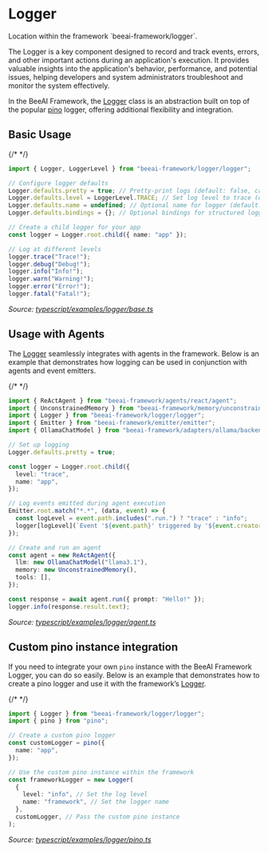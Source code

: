 # Logger

<Tip>
Location within the framework `beeai-framework/logger`.
</Tip>

The Logger is a key component designed to record and track events, errors, and other important actions during an application's execution. It provides valuable insights into the application's behavior, performance, and potential issues, helping developers and system administrators troubleshoot and monitor the system effectively.

In the BeeAI Framework, the [Logger](https://github.com/i-am-bee/beeai-framework/blob/main/typescript/src/logger/logger.ts) class is an abstraction built on top of the popular [pino](https://github.com/pinojs/pino) logger, offering additional flexibility and integration.

## Basic Usage

{/* <!-- embedme typescript/examples/logger/base.ts --> */}

```ts
import { Logger, LoggerLevel } from "beeai-framework/logger/logger";

// Configure logger defaults
Logger.defaults.pretty = true; // Pretty-print logs (default: false, can also be set via ENV: BEE_FRAMEWORK_LOG_PRETTY=true)
Logger.defaults.level = LoggerLevel.TRACE; // Set log level to trace (default: TRACE, can also be set via ENV: BEE_FRAMEWORK_LOG_LEVEL=trace)
Logger.defaults.name = undefined; // Optional name for logger (default: undefined)
Logger.defaults.bindings = {}; // Optional bindings for structured logging (default: empty)

// Create a child logger for your app
const logger = Logger.root.child({ name: "app" });

// Log at different levels
logger.trace("Trace!");
logger.debug("Debug!");
logger.info("Info!");
logger.warn("Warning!");
logger.error("Error!");
logger.fatal("Fatal!");

```

_Source: [typescript/examples/logger/base.ts](https://github.com/i-am-bee/beeai-framework/blob/main/typescript/examples/logger/base.ts)_

## Usage with Agents

The [Logger](https://github.com/i-am-bee/beeai-framework/blob/main/typescript/src/logger/logger.ts) seamlessly integrates with agents in the framework. Below is an example that demonstrates how logging can be used in conjunction with agents and event emitters.

{/* <!-- embedme typescript/examples/logger/agent.ts --> */}

```ts
import { ReActAgent } from "beeai-framework/agents/react/agent";
import { UnconstrainedMemory } from "beeai-framework/memory/unconstrainedMemory";
import { Logger } from "beeai-framework/logger/logger";
import { Emitter } from "beeai-framework/emitter/emitter";
import { OllamaChatModel } from "beeai-framework/adapters/ollama/backend/chat";

// Set up logging
Logger.defaults.pretty = true;

const logger = Logger.root.child({
  level: "trace",
  name: "app",
});

// Log events emitted during agent execution
Emitter.root.match("*.*", (data, event) => {
  const logLevel = event.path.includes(".run.") ? "trace" : "info";
  logger[logLevel](`Event '${event.path}' triggered by '${event.creator.constructor.name}'`);
});

// Create and run an agent
const agent = new ReActAgent({
  llm: new OllamaChatModel("llama3.1"),
  memory: new UnconstrainedMemory(),
  tools: [],
});

const response = await agent.run({ prompt: "Hello!" });
logger.info(response.result.text);

```

_Source: [typescript/examples/logger/agent.ts](https://github.com/i-am-bee/beeai-framework/blob/main/typescript/examples/logger/agent.ts)_

## Custom pino instance integration

If you need to integrate your own `pino` instance with the BeeAI Framework Logger, you can do so easily. Below is an example that demonstrates how to create a pino logger and use it with the framework’s [Logger](https://github.com/i-am-bee/beeai-framework/blob/main/typescript/src/logger/logger.ts).

{/* <!-- embedme typescript/examples/logger/pino.ts --> */}

```ts
import { Logger } from "beeai-framework/logger/logger";
import { pino } from "pino";

// Create a custom pino logger
const customLogger = pino({
  name: "app",
});

// Use the custom pino instance within the framework
const frameworkLogger = new Logger(
  {
    level: "info", // Set the log level
    name: "framework", // Set the logger name
  },
  customLogger, // Pass the custom pino instance
);

```

_Source: [typescript/examples/logger/pino.ts](https://github.com/i-am-bee/beeai-framework/blob/main/typescript/examples/logger/pino.ts)_
